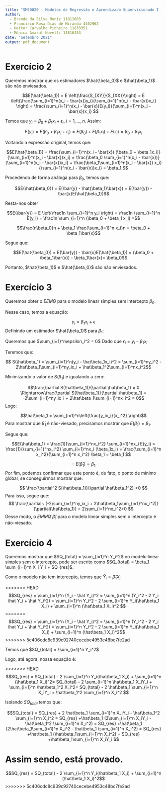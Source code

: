 ```yaml
---
title: "SME0820 - Modelos de Regressão e Aprendizado Supervisionado I - Exercício I"
author:
  - Brenda da Silva Muniz 11811603
  - Francisco Rosa Dias de Miranda 4402962
  - Heitor Carvalho Pinheiro 11833351
  - Mônica Amaral Novelli 11810453
date: "Setembro 2021"
output: pdf_document
---
```


# Exercício 2

Queremos mostrar que os estimadores $\hat{\beta_0}$ e $\hat{\beta_1}$ são não enviesados.


$$E(\hat{\beta_1}) = E \left(\frac{S_{XY}}{S_{XX}}\right) =
E \left(\frac{\sum_{i=1}^n(x_i - \bar{x})y_i}{\sum_{i=1}^n(x_i - \bar{x})x_i} \right) =
\frac{\sum_{i=1}^n(x_i - \bar{x})E(y_i)}{\sum_{i=1}^n(x_i - \bar{x})x_i} $$

Temos que $y_i = \beta_0 + \beta_1x_i + \epsilon_i, \ i = 1,...,n$. Assim:

$$E(y_i) = E(\beta_0 + \beta_1x_i + \epsilon_i) =
E(\beta_0) + E(\beta_1x_i) + E(\epsilon_i) = \beta_0 + \beta_1x_i$$

Voltando a expressão original, temos que:

$$E(\hat{\beta_1}) = \frac{\sum_{i=1}^n(x_i - \bar{x}) (\beta_0 + \beta_1x_i)}{\sum_{i=1}^n(x_i - \bar{x})x_i} =
\frac{\beta_0 \sum_{i=1}^n(x_i - \bar{x})}{\sum_{i=1}^n(x_i - \bar{x})x_i} + \frac{\beta_1\sum_{i=1}^n(x_i - \bar{x}) x_i}{\sum_{i=1}^n(x_i - \bar{x})x_i} = \beta_1.$$

Procedendo de forma análoga para $\beta_0$, temos que:

$$E(\hat{\beta_0}) = E(\bar{y} - \hat{\beta_1}\bar{x}) =
E(\bar{y}) - \bar{x}E(\hat{\beta_1})$$

Resta-nos obter

$$E(\bar{y}) = E \left(\frac1n \sum_{i=1}^n y_i \right) =
\frac1n \sum_{i=1}^n E(y_i)  =
\frac1n \sum_{i=1}^n (\beta_0 + \beta_1 x_i)  =$$

$$\frac{n\beta_0}n + \beta_1 \frac{\sum_{i=1}^n x_i}n =
\beta_0 + \beta_1\bar{x}$$

Segue que:

$$E(\hat{\beta_0}) = E(\bar{y}) - \bar{x}E(\hat{\beta_1}) =
(\beta_0 + \beta_1\bar{x}) - \beta_1\bar{x}= \beta_0$$

Portanto, $\hat{\beta_1}$ e $\hat{\beta_0}$ são não enviesados.

# Exercício 3

Queremos obter o $EEMQ$ para o modelo linear simples sem intercepto $\beta_0$.

Nesse caso, temos a equação:

$$ y_i = \beta_1x_i + \epsilon $$
Definindo um estimador $\hat{\beta_1}$ para $\beta_1$:


Queremos que $\sum_{i=1}^n\epsilon_i^2 = 0$ Dado que $\epsilon_i = y_i - \beta_1x_i$

Teremos que:

$$ S(\hat\beta_1) = \sum_{i=1}^n(y_i - \hat\beta_1x_i)^2 = \sum_{i=1}^ny_i^2 - 2\hat\beta_1\sum_{i=1}^ny_ix_i + \hat\beta_1^2\sum_{i=1}^nx_i^2$$

Minimizando o valor de $S(\beta_1)$ e igualando a zero:

$$\frac{\partial S(\hat\beta_1)}{\partial \hat\beta_1} = 0 \Rightarrow\frac{\partial S(\hat\beta_1)}{\partial \hat\beta_1} = -2\sum_{i=1}^ny_ix_i + 2\hat\beta_1\sum_{i=1}^nx_i^2 = 0$$
Logo:

$$\hat\beta_1 = \sum_{i=1}^n\left(\frac{y_ix_i}{x_i^2} \right)$$
Para mostrar que $\hat\beta_1$ é não-viesado, precisamos mostrar que $E(\hat\beta_1) = \beta_1$.

Segue que:

$$E(\hat\beta_1) = \frac{1}{\sum_{i=1}^nx_i^2} \sum_{i=1}^nx_i E(y_i) = \frac{1}{\sum_{i=1}^nx_i^2} \sum_{i=1}^nx_i (\beta_1x_i) = \frac{\sum_{i=1}^n x_i^2}{\sum_{i=1}^n x_i^2} \beta_1 = \beta_1 $$

$$ \therefore~ E(\hat\beta_1) = \beta_1$$
Por fim, podemos confirmar que este ponto é, de fato, o ponto de mínimo global, se conseguirmos mostrar que:

$$
\frac{\partial^2 S(\hat\beta_1)}{\partial \hat\beta_1^2} >0
$$
Para isso, segue que:
$$
\frac{\partial~ (-2\sum_{i=1}^ny_ix_i + 2\hat\beta_1\sum_{i=1}^nx_i^2)}{\partial(\hat\beta_1)} = 2\sum_{i=1}^nx_i^2>0
$$
Desse modo, o $EMMQ$ $\hat\beta_1$ para o modelo linear simples sem o intercepto é não-viesado.

# Exercício 4

Queremos mostrar que $SQ_{total} = \sum_{i=1}^n Y_i^2$ no modelo linear simples sem o intercepto, pode ser escrito como $SQ_{total} = \beta_1 \sum_{i=1}^n X_i Y_i + SQ_{res}$.

Como o modelo não tem intercepto, temos que $\hat Y_i = \hat\beta_1 X_i$

<<<<<<< HEAD
$$SQ_{res} = \sum_{i=1}^n (Y_i - \hat Y_i)^2 = \sum_{i=1}^n (Y_i^2 - 2 Y_i \hat Y_i + \hat Y_i^2) = \sum_{i=1}^n Y_i^2 - 2 \sum_{i=1}^n Y_i(\hat\beta_1 X_i) + \sum_{i=1}^n (\hat\beta_1 X_i)^2 $$
=======
$$SQ_{res} = \sum_{i=1}^n (Y_i - \hat Y_i)^2 = \sum_{i=1}^n (Y_i^2 - 2 Y_i \hat Y_i + \hat Y_i^2) = \sum_{i=1}^n Y_i^2 - 2 \sum_{i=1}^n Y_i(\hat\beta_1 X_i) + \sum_{i=1}^n (\hat\beta_1 X_i)^2$$
>>>>>>> 5c406cdc8c939c92740cecebe4953c48bc7fe2ad

Temos que $SQ_{total} = \sum_{i=1}^n Y_i^2$

Logo, até agora, nossa equação é:

<<<<<<< HEAD
$$SQ_{res} = SQ_{total} - 2 \sum_{i=1}^n Y_i(\hat\beta_1 X_i) + \sum_{i=1}^n (\hat\beta_1 X_i)^2= SQ_{total} - 2 \sum_{i=1}^n \hat\beta_1 X_iY_i + \sum_{i=1}^n \hat\beta_1^2 X_i^2= SQ_{total} - 2 \hat\beta_1 \sum_{i=1}^n  X_iY_i + \hat\beta_1^2 \sum_{i=1}^n X_i^2 $$

Isolando $SQ_{total}$ temos que:

$$SQ_{total} = SQ_{res} + 2 \hat\beta_1 \sum_{i=1}^n  X_iY_i - \hat\beta_1^2 \sum_{i=1}^n X_i^2 = SQ_{res} +\hat\beta_1 (2\sum_{i=1}^n  X_iY_i - \hat\beta_1^2 \sum_{i=1}^n X_i^2) = SQ_{res} +\hat\beta_1 (2\hat\beta_1\sum_{i=1}^n  X_i^2 - \hat\beta_1 \sum_{i=1}^n X_i^2) = SQ_{res} +\hat\beta_1 (\hat\beta_1\sum_{i=1}^n  X_i^2) = SQ_{res} +\hat\beta_1\sum_{i=1}^n  X_iY_i $$

Assim sendo, está provado.
=======
$$SQ_{res} = SQ_{total} - 2 \sum_{i=1}^n Y_i(\hat\beta_1 X_i) + \sum_{i=1}^n (\hat\beta_1 X_i)^2$$
>>>>>>> 5c406cdc8c939c92740cecebe4953c48bc7fe2ad
